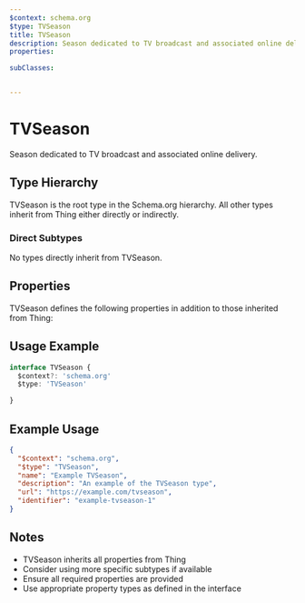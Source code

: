 ```yaml
---
$context: schema.org
$type: TVSeason
title: TVSeason
description: Season dedicated to TV broadcast and associated online delivery.
properties:

subClasses:


---
```


# TVSeason

Season dedicated to TV broadcast and associated online delivery.

## Type Hierarchy

TVSeason is the root type in the Schema.org hierarchy. All other types inherit from Thing either directly or indirectly.

### Direct Subtypes

No types directly inherit from TVSeason.

## Properties

TVSeason defines the following properties in addition to those inherited from Thing:



## Usage Example

```typescript
interface TVSeason {
  $context?: 'schema.org'
  $type: 'TVSeason'

}
```

## Example Usage

```json
{
  "$context": "schema.org",
  "$type": "TVSeason",
  "name": "Example TVSeason",
  "description": "An example of the TVSeason type",
  "url": "https://example.com/tvseason",
  "identifier": "example-tvseason-1"
}
```

## Notes

- TVSeason inherits all properties from Thing
- Consider using more specific subtypes if available
- Ensure all required properties are provided
- Use appropriate property types as defined in the interface
